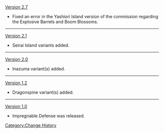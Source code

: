 [[Version 2.7]]
*Fixed an error in the Yashiori Island version of the commission regarding the Explosive Barrels and Boom Blossoms.
----
[[Version 2.1]]
*Seirai Island variants added.
----
[[Version 2.0]]
*Inazuma variant(s) added.
----
[[Version 1.2]]
*Dragonspine variant(s) added.
----
[[Version 1.0]]
*Impregnable Defense was released.
<noinclude>[[Category:Change History]]</noinclude>